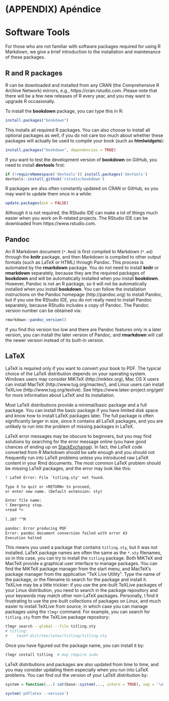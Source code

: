 \cleardoublepage 

# (APPENDIX) Apéndice {-}

# Software Tools

For those who are not familiar with software packages required for using R Markdown, we give a brief introduction to the installation and maintenance of these packages.

## R and R packages

R can be downloaded and installed from any CRAN (the Comprehensive R Archive Network) mirrors, e.g., https://cran.rstudio.com. Please note that there will be a few new releases of R every year, and you may want to upgrade R occasionally.

To install the **bookdown** package, you can type this in R:

```{r eval=FALSE}
install.packages("bookdown")
```

This installs all required R packages. You can also choose to install all optional packages as well, if you do not care too much about whether these packages will actually be used to compile your book (such as **htmlwidgets**):

```{r eval=FALSE}
install.packages("bookdown", dependencies = TRUE)
```

If you want to test the development version of **bookdown** on GitHub, you need to install **devtools** first:

```{r eval=FALSE}
if (!requireNamespace('devtools')) install.packages('devtools')
devtools::install_github('rstudio/bookdown')
```

R packages are also often constantly updated on CRAN or GitHub, so you may want to update them once in a while:

```{r eval=FALSE}
update.packages(ask = FALSE)
```

Although it is not required, the RStudio IDE can make a lot of things much easier when you work on R-related projects. The RStudio IDE can be downloaded from https://www.rstudio.com.

## Pandoc

An R Markdown document (`*.Rmd`) is first compiled to Markdown (`*.md`) through the **knitr** package, and then Markdown is compiled to other output formats (such as LaTeX or HTML) through Pandoc.\index{Pandoc} This process is automated by the **rmarkdown** package. You do not need to install **knitr** or **rmarkdown** separately, because they are the required packages of **bookdown** and will be automatically installed when you install **bookdown**. However, Pandoc is not an R package, so it will not be automatically installed when you install **bookdown**. You can follow the installation instructions on the Pandoc homepage (http://pandoc.org) to install Pandoc, but if you use the RStudio IDE, you do not really need to install Pandoc separately, because RStudio includes a copy of Pandoc. The Pandoc version number can be obtained via:

```{r collapse=TRUE}
rmarkdown::pandoc_version()
```

If you find this version too low and there are Pandoc features only in a later version, you can install the later version of Pandoc, and **rmarkdown** will call the newer version instead of its built-in version.

## LaTeX

LaTeX\index{LaTeX} is required only if you want to convert your book to PDF. The typical choice of the LaTeX distribution depends on your operating system. Windows users may consider MiKTeX (http://miktex.org), Mac OS X users can install MacTeX (http://www.tug.org/mactex/), and Linux users can install TeXLive (http://www.tug.org/texlive). See https://www.latex-project.org/get/ for more information about LaTeX and its installation.

Most LaTeX distributions provide a minimal/basic package and a full package. You can install the basic package if you have limited disk space and know how to install LaTeX packages later. The full package is often significantly larger in size, since it contains all LaTeX packages, and you are unlikely to run into the problem of missing packages in LaTeX.

LaTeX error messages may be obscure to beginners, but you may find solutions by searching for the error message online (you have good chances of ending up on [StackExchange](http://tex.stackexchange.com)). In fact, the LaTeX code converted from R Markdown should be safe enough and you should not frequently run into LaTeX problems unless you introduced raw LaTeX content in your Rmd documents. The most common LaTeX problem should be missing LaTeX packages, and the error may look like this:

```latex
! LaTeX Error: File `titling.sty' not found.

Type X to quit or <RETURN> to proceed,
or enter new name. (Default extension: sty)

Enter file name: 
! Emergency stop.
<read *> 
         
l.107 ^^M

pandoc: Error producing PDF
Error: pandoc document conversion failed with error 43
Execution halted
```

This means you used a package that contains `titling.sty`, but it was not installed. LaTeX package names are often the same as the `*.sty` filenames, so in this case, you can try to install the `titling` package. Both MiKTeX and MacTeX provide a graphical user interface to manage packages. You can find the MiKTeX package manager from the start menu, and MacTeX's package manager from the application "TeX Live Utility". Type the name of the package, or the filename to search for the package and install it. TeXLive may be a little trickier: if you use the pre-built TeXLive packages of your Linux distribution, you need to search in the package repository and your keywords may match other non-LaTeX packages. Personally, I find it frustrating to use the pre-built collections of packages on Linux, and much easier to install TeXLive from source, in which case you can manage packages using the `tlmgr` command. For example, you can search for `titling.sty` from the TeXLive package repository:

```bash
tlmgr search --global --file titling.sty
# titling:
#	 texmf-dist/tex/latex/titling/titling.sty
```

Once you have figured out the package name, you can install it by:

```bash
tlmgr install titling  # may require sudo
```

LaTeX distributions and packages are also updated from time to time, and you may consider updating them especially when you run into LaTeX problems. You can find out the version of your LaTeX distribution by:

```{r include=FALSE}
system = function(...) cat(base::system(..., intern = TRUE), sep = '\n')
```
```{r collapse=TRUE}
system('pdflatex --version')
```
